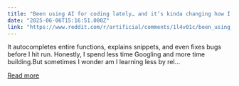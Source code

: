 ```yaml
---
title: "Been using AI for coding lately… and it’s kinda changing how I write code"
date: "2025-06-06T15:16:51.000Z"
link: "https://www.reddit.com/r/artificial/comments/1l4v01c/been_using_ai_for_coding_lately_and_its_kinda/"
---
```


It autocompletes entire functions, explains snippets, and even fixes bugs before I hit run. Honestly, I spend less time Googling and more time building.But sometimes I wonder am I learning less by rel...

[Read more](https://www.reddit.com/r/artificial/comments/1l4v01c/been_using_ai_for_coding_lately_and_its_kinda/)
